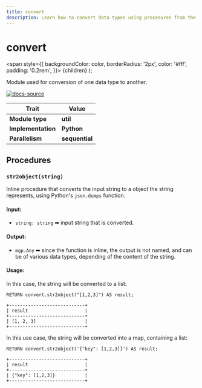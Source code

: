 ```yaml
---
title: convert
description: Learn how to convert data types using procedures from the MAGE library.  
---
```


# convert

  <span
    style={{
      backgroundColor: color,
      borderRadius: '2px',
      color: '#fff',
      padding: '0.2rem',
    }}>
    {children}
  </span>
);

Module used for conversion of one data type to another.

[![docs-source](https://img.shields.io/badge/source-convert-FB6E00?logo=github&style=for-the-badge)](https://github.com/memgraph/mage/blob/main/python/convert.py)


| Trait               | Value                                                 |
| ------------------- | ----------------------------------------------------- |
| **Module type**     | <Highlight color="#FB6E00">**util**</Highlight>  |
| **Implementation**  | <Highlight color="#FB6E00">**Python**</Highlight>     |
| **Parallelism**     | <Highlight color="#FB6E00">**sequential**</Highlight> |

## Procedures

### `str2object(string)`

Inline procedure that converts the input string to a object the string represents, using Python's `json.dumps` function.

#### Input:

- `string: string` ➡ input string that is converted.

#### Output:

- `mgp.Any` ➡ since the function is inline, the output is not named, and can be of various data types, depending of the content of the string.

#### Usage:

In this case, the string will be converted to a list:
```cypher
RETURN convert.str2object("[1,2,3]") AS result;
```

```plaintext
+----------------------------+
| result                     |
+----------------------------+
| [1, 2, 3]                  |
+----------------------------+
```

In this use case, the string will be converted into a map, containing a list:


```cypher
RETURN convert.str2object('{"key": [1,2,3]}') AS result;
```

```plaintext
+----------------------------+
| result                     |
+----------------------------+
| {"key": [1,2,3]}           |
+----------------------------+
```
